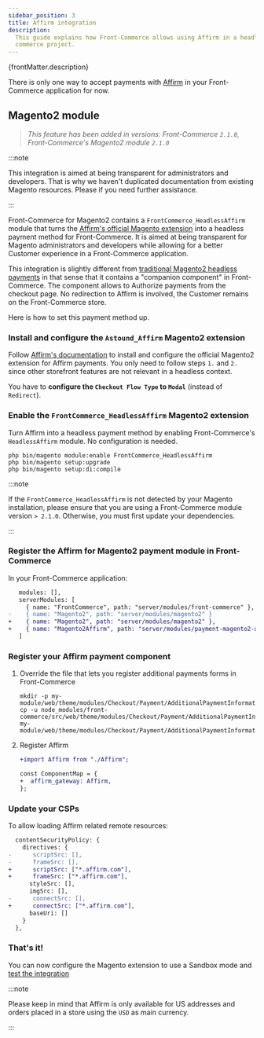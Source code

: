 ```yaml
---
sidebar_position: 3
title: Affirm integration
description:
  This guide explains how Front-Commerce allows using Affirm in a headless
  commerce project.
---
```



<p>{frontMatter.description}</p>

There is only one way to accept payments with [Affirm](https://www.affirm.com/)
in your Front-Commerce application for now.

## Magento2 module

> _This feature has been added in versions: Front-Commerce `2.1.0`,
> Front-Commerce's Magento2 module `2.1.0`_

:::note

<span>
  This integration is aimed at being transparent for administrators and
  developers. That is why we haven't duplicated documentation from existing
  Magento resources. Please <ContactLink /> if you need further assistance.
</span>

:::

Front-Commerce for Magento2 contains a `FrontCommerce_HeadlessAffirm` module
that turns the
[Affirm's official Magento extension](https://github.com/Affirm/Magento2_Affirm)
into a headless payment method for Front-Commerce. It is aimed at being
transparent for Magento administrators and developers while allowing for a
better Customer experience in a Front-Commerce application.

This integration is slightly different from
[traditional Magento2 headless payments](/docs/2.x/magento2/headless-payments)
in that sense that it contains a "companion component" in Front-Commerce. The
component allows to Authorize payments from the checkout page. No redirection to
Affirm is involved, the Customer remains on the Front-Commerce store.

Here is how to set this payment method up.

### Install and configure the `Astound_Affirm` Magento2 extension

Follow
[Affirm's documentation](https://docs.affirm.com/affirm-developers/docs/magento-2)
to install and configure the official Magento2 extension for Affirm payments.
You only need to follow steps `1.` and `2.` since other storefront features are
not relevant in a headless context.

You have to **configure the `Checkout Flow Type` to `Modal`** (instead of
`Redirect`).

### Enable the `FrontCommerce_HeadlessAffirm` Magento2 extension

Turn Affirm into a headless payment method by enabling Front-Commerce's
`HeadlessAffirm` module. No configuration is needed.

```shell
php bin/magento module:enable FrontCommerce_HeadlessAffirm
php bin/magento setup:upgrade
php bin/magento setup:di:compile
```

:::note

If the `FrontCommerce_HeadlessAffirm` is not detected by your Magento
installation, please ensure that you are using a Front-Commerce module version
`> 2.1.0`. Otherwise, you must first update your dependencies.

:::

### Register the Affirm for Magento2 payment module in Front-Commerce

In your Front-Commerce application:

```diff title=".front-commerce.js"
   modules: [],
   serverModules: [
     { name: "FrontCommerce", path: "server/modules/front-commerce" },
-    { name: "Magento2", path: "server/modules/magento2" }
+    { name: "Magento2", path: "server/modules/magento2" },
+    { name: "Magento2Affirm", path: "server/modules/payment-magento2-affirm" },
   ]
```

### Register your Affirm payment component

1. Override the file that lets you register additional payments forms in
   Front-Commerce

   ```shell
   mkdir -p my-module/web/theme/modules/Checkout/Payment/AdditionalPaymentInformation/
   cp -u node_modules/front-commerce/src/web/theme/modules/Checkout/Payment/AdditionalPaymentInformation/getAdditionalDataComponent.js my-module/web/theme/modules/Checkout/Payment/AdditionalPaymentInformation/getAdditionalDataComponent.js
   ```

2. Register Affirm

   ```diff
   +import Affirm from "./Affirm";

   const ComponentMap = {
   +  affirm_gateway: Affirm,
   };
   ```

### Update your CSPs

To allow loading Affirm related remote resources:

```diff title="my-module/config/website.js"
  contentSecurityPolicy: {
    directives: {
-      scriptSrc: [],
-      frameSrc: [],
+      scriptSrc: ["*.affirm.com"],
+      frameSrc: ["*.affirm.com"],
      styleSrc: [],
      imgSrc: [],
-      connectSrc: [],
+      connectSrc: ["*.affirm.com"],
      baseUri: []
    }
  },
```

### That's it!

You can now configure the Magento extension to use a Sandbox mode and
[test the integration](https://docs.affirm.com/affirm-developers/docs/test-and-go-live)

:::note

Please keep in mind that Affirm is only available for US addresses and orders
placed in a store using the `USD` as main currency.

:::
